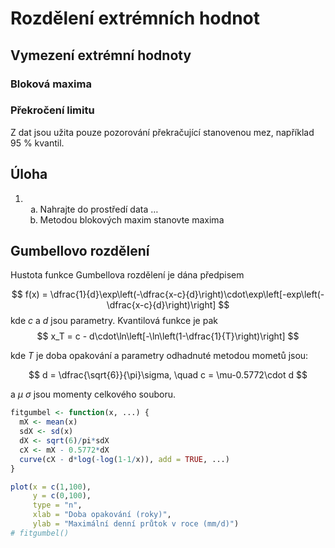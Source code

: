 # Rozdělení extrémních hodnot {#sec-rozdeleniextremnichhodnota}

## Vymezení extrémní hodnoty

### Bloková maxima

### Překročení limitu
Z dat jsou užita pouze pozorování překračující stanovenou mez, například 95 \% kvantil.

::: callout-tip
## Úloha

1.  a) Nahrajte do prostředí data ...
    b) Metodou blokových maxim stanovte maxima 

:::


## Gumbellovo rozdělení

Hustota funkce Gumbellova rozdělení je dána předpisem

$$
f(x) = \dfrac{1}{d}\exp\left(-\dfrac{x-c}{d}\right)\cdot\exp\left[-exp\left(-\dfrac{x-c}{d}\right)\right]
$$
kde $c$ a $d$ jsou parametry.
Kvantilová funkce je pak
$$
x_T = c - d\cdot\ln\left[-\ln\left(1-\dfrac{1}{T}\right)\right]
$$

kde $T$ je doba opakování a parametry odhadnuté metodou mometů jsou:

$$
d = \dfrac{\sqrt{6}}{\pi}\sigma, \quad c = \mu-0.5772\cdot d
$$

a $\mu$ $\sigma$ jsou momenty celkového souboru.


```r
fitgumbel <- function(x, ...) {
  mX <- mean(x)
  sdX <- sd(x)
  dX <- sqrt(6)/pi*sdX
  cX <- mX - 0.5772*dX
  curve(cX - d*log(-log(1-1/x)), add = TRUE, ...)
}

plot(x = c(1,100), 
     y = c(0,100), 
     type = "n", 
     xlab = "Doba opakování (roky)", 
     ylab = "Maximální denní průtok v roce (mm/d)")
# fitgumbel()
```

